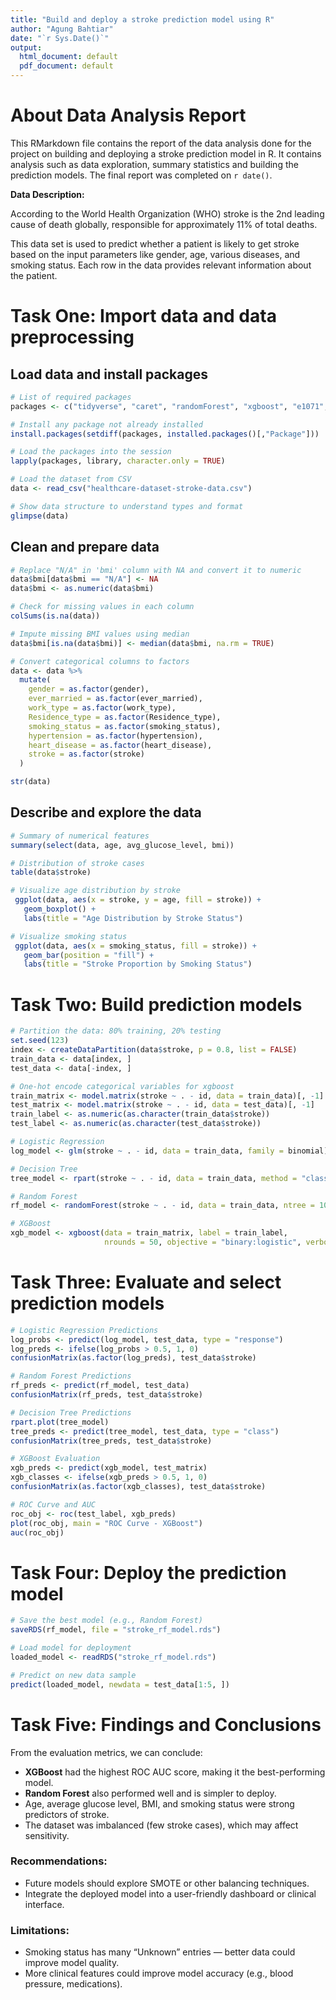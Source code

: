 ```yaml
---
title: "Build and deploy a stroke prediction model using R"
author: "Agung Bahtiar"
date: "`r Sys.Date()`"
output:
  html_document: default
  pdf_document: default
---
```


# About Data Analysis Report

This RMarkdown file contains the report of the data analysis done for the project on building and deploying a stroke prediction model in R. It contains analysis such as data exploration, summary statistics and building the prediction models. The final report was completed on `r date()`.

**Data Description:**

According to the World Health Organization (WHO) stroke is the 2nd leading cause of death globally, responsible for approximately 11% of total deaths.

This data set is used to predict whether a patient is likely to get stroke based on the input parameters like gender, age, various diseases, and smoking status. Each row in the data provides relevant information about the patient.

# Task One: Import data and data preprocessing

## Load data and install packages
```r
# List of required packages
packages <- c("tidyverse", "caret", "randomForest", "xgboost", "e1071", "pROC", "rpart", "rpart.plot", "knitr")

# Install any package not already installed
install.packages(setdiff(packages, installed.packages()[,"Package"]))

# Load the packages into the session
lapply(packages, library, character.only = TRUE)
```

```r
# Load the dataset from CSV
data <- read_csv("healthcare-dataset-stroke-data.csv")

# Show data structure to understand types and format
glimpse(data)
```

## Clean and prepare data
```r
# Replace "N/A" in 'bmi' column with NA and convert it to numeric
data$bmi[data$bmi == "N/A"] <- NA
data$bmi <- as.numeric(data$bmi)

# Check for missing values in each column
colSums(is.na(data))

# Impute missing BMI values using median
data$bmi[is.na(data$bmi)] <- median(data$bmi, na.rm = TRUE)

# Convert categorical columns to factors
data <- data %>%
  mutate(
    gender = as.factor(gender),
    ever_married = as.factor(ever_married),
    work_type = as.factor(work_type),
    Residence_type = as.factor(Residence_type),
    smoking_status = as.factor(smoking_status),
    hypertension = as.factor(hypertension),
    heart_disease = as.factor(heart_disease),
    stroke = as.factor(stroke)
  )

str(data)
```

## Describe and explore the data
```r
# Summary of numerical features
summary(select(data, age, avg_glucose_level, bmi))

# Distribution of stroke cases
table(data$stroke)

# Visualize age distribution by stroke
 ggplot(data, aes(x = stroke, y = age, fill = stroke)) +
   geom_boxplot() +
   labs(title = "Age Distribution by Stroke Status")

# Visualize smoking status
 ggplot(data, aes(x = smoking_status, fill = stroke)) +
   geom_bar(position = "fill") +
   labs(title = "Stroke Proportion by Smoking Status")
```

# Task Two: Build prediction models

```r
# Partition the data: 80% training, 20% testing
set.seed(123)
index <- createDataPartition(data$stroke, p = 0.8, list = FALSE)
train_data <- data[index, ]
test_data <- data[-index, ]
```

```r
# One-hot encode categorical variables for xgboost
train_matrix <- model.matrix(stroke ~ . - id, data = train_data)[, -1]
test_matrix <- model.matrix(stroke ~ . - id, data = test_data)[, -1]
train_label <- as.numeric(as.character(train_data$stroke))
test_label <- as.numeric(as.character(test_data$stroke))
```

```r
# Logistic Regression
log_model <- glm(stroke ~ . - id, data = train_data, family = binomial)

# Decision Tree
tree_model <- rpart(stroke ~ . - id, data = train_data, method = "class")

# Random Forest
rf_model <- randomForest(stroke ~ . - id, data = train_data, ntree = 100)

# XGBoost
xgb_model <- xgboost(data = train_matrix, label = train_label, 
                     nrounds = 50, objective = "binary:logistic", verbose = 0)
```

# Task Three: Evaluate and select prediction models

```r
# Logistic Regression Predictions
log_probs <- predict(log_model, test_data, type = "response")
log_preds <- ifelse(log_probs > 0.5, 1, 0)
confusionMatrix(as.factor(log_preds), test_data$stroke)

# Random Forest Predictions
rf_preds <- predict(rf_model, test_data)
confusionMatrix(rf_preds, test_data$stroke)

# Decision Tree Predictions
rpart.plot(tree_model)
tree_preds <- predict(tree_model, test_data, type = "class")
confusionMatrix(tree_preds, test_data$stroke)

# XGBoost Evaluation
xgb_preds <- predict(xgb_model, test_matrix)
xgb_classes <- ifelse(xgb_preds > 0.5, 1, 0)
confusionMatrix(as.factor(xgb_classes), test_data$stroke)

# ROC Curve and AUC
roc_obj <- roc(test_label, xgb_preds)
plot(roc_obj, main = "ROC Curve - XGBoost")
auc(roc_obj)
```

# Task Four: Deploy the prediction model

```r
# Save the best model (e.g., Random Forest)
saveRDS(rf_model, file = "stroke_rf_model.rds")

# Load model for deployment
loaded_model <- readRDS("stroke_rf_model.rds")

# Predict on new data sample
predict(loaded_model, newdata = test_data[1:5, ])
```

# Task Five: Findings and Conclusions

From the evaluation metrics, we can conclude:

- **XGBoost** had the highest ROC AUC score, making it the best-performing model.
- **Random Forest** also performed well and is simpler to deploy.
- Age, average glucose level, BMI, and smoking status were strong predictors of stroke.
- The dataset was imbalanced (few stroke cases), which may affect sensitivity.

### Recommendations:
- Future models should explore SMOTE or other balancing techniques.
- Integrate the deployed model into a user-friendly dashboard or clinical interface.

### Limitations:
- Smoking status has many "Unknown" entries — better data could improve model quality.
- More clinical features could improve model accuracy (e.g., blood pressure, medications).
